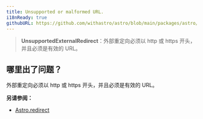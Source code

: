 ```yaml
---
title: Unsupported or malformed URL.
i18nReady: true
githubURL: https://github.com/withastro/astro/blob/main/packages/astro/src/core/errors/errors-data.ts
---
```


> **UnsupportedExternalRedirect**：外部重定向必须以 http 或 https 开头，并且必须是有效的 URL。
## 哪里出了问题？
外部重定向必须以 http 或 https 开头，并且必须是有效的 URL。

**另请参阅：**
-  [Astro.redirect](/zh-cn/reference/api-reference/#redirect)
